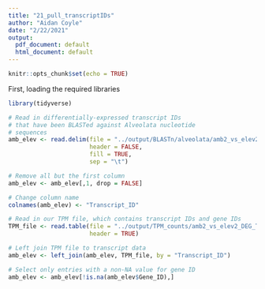 ```yaml
---
title: "21_pull_transcriptIDs"
author: "Aidan Coyle"
date: "2/22/2021"
output:
  pdf_document: default
  html_document: default
---
```


```r
knitr::opts_chunk$set(echo = TRUE)
```


First, loading the required libraries
```r
library(tidyverse)
```

```r
# Read in differentially-expressed transcript IDs
# that have been BLASTed against Alveolata nucleotide
# sequences
amb_elev <- read.delim(file = "../output/BLASTn/alveolata/amb2_vs_elev2.tab",
                       header = FALSE,
                       fill = TRUE,
                       sep = "\t")

# Remove all but the first column
amb_elev <- amb_elev[,1, drop = FALSE]

# Change column name
colnames(amb_elev) <- "Transcript_ID"

# Read in our TPM file, which contains transcript IDs and gene IDs
TPM_file <- read.table(file = "../output/TPM_counts/amb2_vs_elev2_DEG_TPMs.txt",
                       header = TRUE)

# Left join TPM file to transcript data
amb_elev <- left_join(amb_elev, TPM_file, by = "Transcript_ID")

# Select only entries with a non-NA value for gene ID
amb_elev <- amb_elev[!is.na(amb_elev$Gene_ID),]

```

